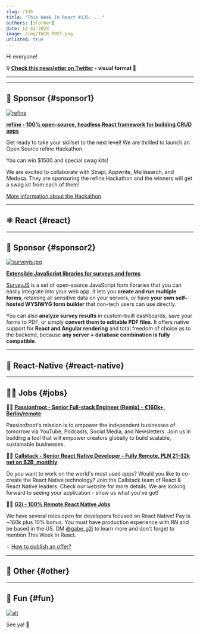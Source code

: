 ```yaml
---
slug: /135
title: "This Week In React #135: ..."
authors: [slorber]
date: 12-31-2023
image: /img/TWIR_POST.png
unlisted: true
---
```


Hi everyone!

<Todo />

<!-- truncate -->

**💡 [Check this newsletter on Twitter](https://slo.im/thread) - visual format 🎨**

---


<Support />

---

## 💸 Sponsor {#sponsor1}

[![refine](/emails/issues/132/refine.png)](https://github.com/refinedev/refine)

[**refine - 100% open-source, headless React framework for building CRUD apps**](https://github.com/refinedev/refine)

Get ready to take your skillset to the next level! We are thrilled to launch an Open Source refine Hackathon

You can win $1500 and special swag kits!

We are excited to collaborate with Strapi, Appwrite, Meilisearch, and Medusa. They are sponsoring the refine Hackathon and the winners will get a swag kit from each of them!

[More information about the Hackathon](https://s.refine.dev/hackathon).

---

## ⚛️ React {#react}

<Todo />

<SubscribeFormEmbed />

---

## 💸 Sponsor {#sponsor2}

[![surveyjs.jpg](/emails/issues/133/surveyjs.jpg)](https://surveyjs.io/)

**[Extensible JavaScript libraries for surveys and forms](https://surveyjs.io/)**

[SurveyJS](https://github.com/surveyjs) is a set of open-source JavaScript form libraries that you can easily integrate into your web app. It lets you **create and run multiple forms**, retaining all sensitive data on your servers, or have **your own self-hosted WYSIWYG form builder** that non-tech users can use directly.

You can also **analyze survey results** in custom-built dashboards, save your forms to PDF, or simply **convert them to editable PDF files**. It offers native support for **React and Angular rendering** and total freedom of choice as to the backend, because **any server + database combination is fully compatible**.

---

## 📱 React-Native {#react-native}

<Todo />

---

## 🧑‍💻 Jobs {#jobs}

🧑‍💼 [**Passionfroot - Senior Full-stack Engineer (Remix) - €160k+, Berlin/remote**](https://passionfroot.recruitee.com/o/senior-fullstack-engineer)

Passionfroot's mission is to empower the independent businesses of tomorrow via YouTube, Podcasts, Social Media, and Newsletters. Join us in building a tool that will empower creators globally to build scalable, sustainable businesses.

🧑‍💼 [**Callstack - Senior React Native Developer - Fully Remote, PLN 21-32k net on B2B, monthly**](https://www.callstack.com/senior-react-native-developer)

Do you want to work on the world's most used apps? Would you like to co-create the React Native technology? Join the Callstack team of React & React Native leaders. Check our website for more details. We are looking forward to seeing your application - show us what you've got!

🧑‍💼 [**G2i - 100% Remote React Native Jobs**](https://twitter.com/gabe_g2i/status/1563204813881425926?s=20&t=ArRLC77BpRwXXCdx8fnUqw)

We have several roles open for developers focused on React Native! Pay is ~160k plus 10% bonus. You must have production experience with RN and be based in the US. DM [@gabe_g2i](https://twitter.com/gabe_g2i) to learn more and don't forget to mention This Week in React.

💡 [How to publish an offer?](https://thisweekinreact.com/sponsor)

---

## 🔀 Other {#other}

<Todo />

---

## 🤭 Fun {#fun}

<Todo />

[![alt](/emails/issues/122/meme.jpg)](https://twitter.com/todo)

See ya! 👋
